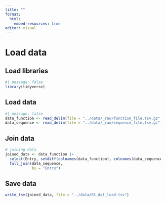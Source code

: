 ```yaml
---
title: ""
format:
  html:
    embed-resources: true
editor: visual
---
```


# Load data

## Load libraries

```r
#| message: false
library(tidyverse)
```

## Load data

```r
#| message: false
data_function <- read_delim(file = "../data/_raw/function_file.tsv.gz", delim = "\t")
data_sequence <- read_delim(file = "../data/_raw/sequence_file.tsv.gz", delim = "\t")
```

## Join data

```r
# joining data
joined_data <- data_function |>
  select(Entry, setdiff(colnames(data_function), colnames(data_sequence))) |>
  full_join(data_sequence,
            by = "Entry")


```

## Save data

```r
write_tsv(joined_data, file = "../data/01_dat_load.tsv")
```
